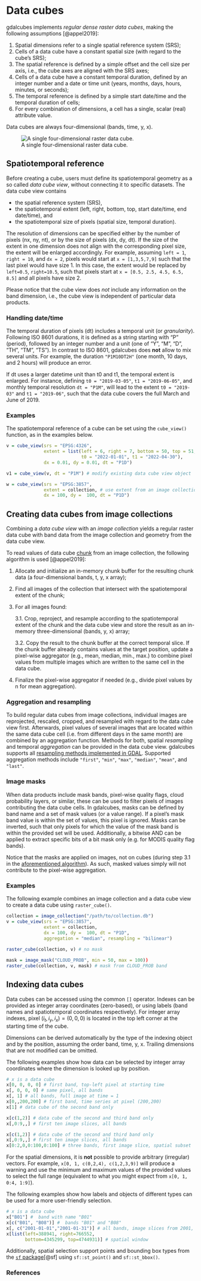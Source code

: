# Data cubes

gdalcubes implements *regular dense raster data cubes*, making the following assumptions [@appel2019]:

1.  Spatial dimensions refer to a single spatial reference system (SRS);
2.  Cells of a data cube have a constant spatial size (with regard to the cube's SRS);
3.  The spatial reference is defined by a simple offset and the cell size per axis, i.e., the cube axes are aligned with the SRS axes;
4.  Cells of a data cube have a constant temporal duration, defined by an integer number and a date or time unit (years, months, days, hours, minutes, or seconds);
5.  The temporal reference is defined by a simple start date/time and the temporal duration of cells;
6.  For every combination of dimensions, a cell has a single, scalar (real) attribute value.

Data cubes are always four-dimensional (bands, time, y, x).

![A single four-dimensional raster data cube.](cube.png){#fig-datacube}

## Spatiotemporal reference
 
Before creating a cube, users must define its spatiotemporal geometry as a so called *data cube view*, without connecting it to specific datasets. The data cube view contains

-   the spatial reference system (SRS),
-   the spatiotemporal extent (left, right, bottom, top, start date/time, end date/time), and
-   the spatiotemporal size of pixels (spatial size, temporal duration).

The resolution of dimensions can be specified either by the number of pixels (nx, ny, nt), or by the size of pixels (dx, dy, dt). If the size of the extent in one dimension does not align with the corresponding pixel size, the extent will be enlarged accordingly. For example, assuming `left = 1`, `right = 10`, and `dx = 2`, pixels would start at `x = [1,3,5,7,9]` such that the last pixel would have size 1. In this case, the extent would be replaced by `left=0.5`, `right=10.5`, such that pixels start at `x = [0.5, 2.5, 4.5, 6.5, 8.5]` and all pixels have size 2.

Please notice that the cube view does _not_ include any information on the band dimension, i.e., the cube view is independent of particular data products.

### Handling date/time

The temporal duration of pixels (dt) includes a temporal unit (or *granularity*). Following ISO 8601 durations, it is defined as a string starting with "P" (period), followed by an integer number and a unit (one of "Y", "M", "D", "TH", "TM", "TS"). In contrast to ISO 8601, gdalcubes does **not** allow to mix several units. For example, the duration `"P1M10DT2H"` (one month, 10 days, and 2 hours) will produce an error.

If dt uses a larger datetime unit than t0 and t1, the temporal extent is enlarged. For instance, defining `t0 = "2019-03-05"`, `t1 = "2019-06-05"`, and monthly temporal resolution `dt = "P1M"`, will lead to the extent `t0 = "2019-03"` and `t1 = "2019-06"`, such that the data cube covers the full March and June of 2019.

### Examples

The spatiotemporal reference of a cube can be set using the `cube_view()` function, as in the examples below.

```.r
v = cube_view(srs = "EPSG:4326", 
              extent = list(left = 6, right = 7, bottom = 50, top = 51, 
                            t0 = "2022-01-01", t1 = "2022-04-30"),
              dx = 0.01, dy = 0.01, dt = "P1D")

v1 = cube_view(v, dt = "P1M") # modify existing data cube view object

w = cube_view(srs = "EPSG:3857", 
              extent = collection, # use extent from an image collection
              dx = 100, dy =  100, dt = "P1D")
```


## Creating data cubes from image collections {#datacube_creation}

Combining a *data cube view* with an *image collection* yields a regular raster data cube with band data from the image collection and geometry from the data cube view.

To read values of data cube [chunk](execution.qmd#chunking) from an image collection, the following algorithm is used [@appel2019]:

1.  Allocate and initialize an in-memory chunk buffer for the resulting chunk data (a four-dimensional bands, t, y, x array);

2.  Find all images of the collection that intersect with the spatiotemporal extent of the chunk;

3.  For all images found:

    3.1. Crop, reproject, and resample according to the spatiotemporal extent of the chunk and the data cube view and store the result as an in-memory three-dimensional (bands, y, x) array; 

    3.2. Copy the result to the chunk buffer at the correct temporal slice. If the chunk buffer already contains values at the target position, update a pixel-wise aggregator (e.g., mean, median, min., max.) to combine pixel values from multiple images which are written to the same cell in the data cube.

4.  Finalize the pixel-wise aggregator if needed (e.g., divide pixel values by n for mean aggregation).




### Aggregation and resampling

To build regular data cubes from image collections, individual images are reprojected, rescaled, cropped, and resampled with regard to the data cube view first. Afterwards, pixel values of several images that are located within the same data cube cell (i.e. from different days in the same month) are combined by an aggregation function. Methods for both, spatial *resampling* and temporal *aggregation* can be provided in the data cube view. gdalcubes supports all [resampling methods implemented in GDAL](https://gdal.org/programs/gdalwarp.html#cmdoption-gdalwarp-r). Supported aggregation methods include `"first"`, `"min"`, `"max"`, `"median"`, `"mean"`, and `"last"`.


### Image masks

When data products include mask bands, pixel-wise quality flags, cloud probability layers, or similar, these can be used to filter pixels of images contributing the data cube cells. In gdalcubes, masks can be defined by band name and a set of mask values (or a value range). If a pixel's mask band value is within the set of values, this pixel is ignored. Masks can be inverted, such that only pixels for which the value of the mask band is within the provided set will be used. Additionally, a bitwise AND can be applied to extract specific bits of a bit mask only (e.g. for MODIS quality flag bands).

Notice that the masks are applied on images, not on cubes (during step 3.1 in the [aforementioned algorithm](#datacube_creation)). As such, masked values simply will not contribute to the pixel-wise aggregation.




### Examples

The following example combines an image collection and a data cube view to create a data cube using `raster_cube()`.

```.r
collection = image_collection("/path/to/collection.db")
v = cube_view(srs = "EPSG:3857", 
              extent = collection, 
              dx = 100, dy =  100, dt = "P1D",
              aggregation = "median", resampling = "bilinear")
              
raster_cube(collection, v) # no mask

mask = image_mask("CLOUD_PROB", min = 50, max = 100))
raster_cube(collection, v, mask) # mask from CLOUD_PROB band
```


<!-- ## Proxy objects, lazy evaluation -->

<!-- Creating data cubes in the C++ library or the R package is a cheap operation and does not read any pixel values nor run any expensive operations. Instead, it returns a *proxy* object, knowing the shape of the data cube. This allows for *lazy evaluation* and some optimizations when operations on data cubes are chained (see [Data cube operations](operations.qmd) and [Execution and parallelization](execution.qmd)). -->




## Indexing data cubes 

Data cubes can be accessed using the common `[]` operator. Indexes can be provided as integer array coordinates (zero-based), or using labels (band names and spatiotemporal coordinates respectively). For integer array indexes, pixel $(i_t, i_y, i_x) = (0, 0, 0)$ is located in the top left corner at the starting time of the cube.

Dimensions can be derived automatically by the type of the indexing object and by the position, assuming the order band, time, y, x. Trailing dimensions that are not modified can be omitted.

The following examples show how data can be selected by integer array coordinates where the dimension is looked up by position.

```.r
# x is a data cube 
x[0, 0, 0, 0] # first band, top-left pixel at starting time
x[, 0, 0, 0] # same pixel, all bands
x[, 1] # all bands, full image at time = 1
x[0,,200,200] # first band, time series at pixel (200,200)
x[1] # data cube of the second band only

x[c(1,2)] # data cube of the second and third band only
x[,0:9,,] # first ten image slices, all bands

x[c(1,2)] # data cube of the second and third band only
x[,0:9,,] # first ten image slices, all bands
x[0:2,0,0:100,0:100] # three bands, first image slice, spatial subset
```


:::{.callout-warning}
For the spatial dimensions, it is **not** possible to provide arbitrary (irregular) vectors. For example, `x[0, 1, c(0,2,4), c(1,2,3,9)]` will produce a warning and use the minimum and maximum values of the provided values to select the full range (equivalent to what you might expect from `x[0, 1, 0:4, 1:9]`).
:::


The following examples show how labels and objects of different types can be used for a more user-friendly selection.

```.r
# x is a data cube 
x["B01"] #  band with name "B01"
x[c("B01", "B08")] #  bands "B01" and "B08"
x[, c("2001-01-01","2001-01-31")] # all bands, image slices from 2001, Jan, only
x[list(left=388941, right=766552, 
       bottom=4345299, top=4744931)] # spatial window
```

Additionally, spatial selection support points and bounding box types from the [`sf` package](https://cran.r-project.org/package=sf)[@sf] using `sf::st_point()` and `sf::st_bbox()`.






### References

::: {#refs}
:::
